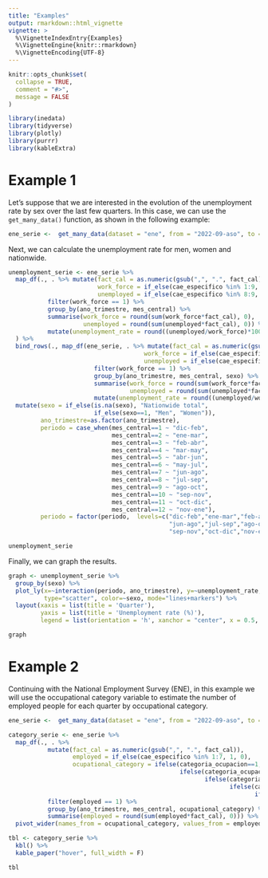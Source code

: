 ```yaml
---
title: "Examples"
output: rmarkdown::html_vignette
vignette: >
  %\VignetteIndexEntry{Examples}
  %\VignetteEngine{knitr::rmarkdown}
  %\VignetteEncoding{UTF-8}
---
```


```r
knitr::opts_chunk$set(
  collapse = TRUE,
  comment = "#>",
  message = FALSE
)
```

```r
library(inedata)
library(tidyverse)
library(plotly)
library(purrr)
library(kableExtra)
```

# Example 1

Let's suppose that we are interested in the evolution of the unemployment rate by sex over the last few quarters. In this case, we can use the `get_many_data()` function, as shown in the following example:

```r
ene_serie <-  get_many_data(dataset = "ene", from = "2022-09-aso", to = "2023-07-jja", col_list = c("ano_trimestre", "mes_central", "cae_especifico", "fact_cal", "sexo"), memory_warning_limit = 10000)
```

Next, we can calculate the unemployment rate for men, women and nationwide.

```r
unemployment_serie <- ene_serie %>% 
  map_df(., . %>% mutate(fact_cal = as.numeric(gsub(",", ".", fact_cal)),
                         work_force = if_else(cae_especifico %in% 1:9, 1, 0),
                         unemployed = if_else(cae_especifico %in% 8:9, 1, 0)) %>%
           filter(work_force == 1) %>% 
           group_by(ano_trimestre, mes_central) %>% 
           summarise(work_force = round(sum(work_force*fact_cal), 0),
                     unemployed = round(sum(unemployed*fact_cal), 0)) %>% 
           mutate(unemployment_rate = round((unemployed/work_force)*100, 1)) 
  ) %>% 
  bind_rows(., map_df(ene_serie, . %>% mutate(fact_cal = as.numeric(gsub(",", ".", fact_cal)),
                                      work_force = if_else(cae_especifico %in% 1:9, 1, 0),
                                      unemployed = if_else(cae_especifico %in% 8:9, 1, 0)) %>%
                        filter(work_force == 1) %>% 
                        group_by(ano_trimestre, mes_central, sexo) %>% 
                        summarise(work_force = round(sum(work_force*fact_cal), 0),
                                  unemployed = round(sum(unemployed*fact_cal), 0)) %>% 
                        mutate(unemployment_rate = round((unemployed/work_force)*100, 1)))) %>% 
  mutate(sexo = if_else(is.na(sexo), "Nationwide total",
                        if_else(sexo==1, "Men", "Women")),
         ano_trimestre=as.factor(ano_trimestre),
         periodo = case_when(mes_central==1 ~ "dic-feb",
                             mes_central==2 ~ "ene-mar",
                             mes_central==3 ~ "feb-abr",
                             mes_central==4 ~ "mar-may",
                             mes_central==5 ~ "abr-jun",
                             mes_central==6 ~ "may-jul",
                             mes_central==7 ~ "jun-ago",
                             mes_central==8 ~ "jul-sep",
                             mes_central==9 ~ "ago-oct",
                             mes_central==10 ~ "sep-nov",
                             mes_central==11 ~ "oct-dic",
                             mes_central==12 ~ "nov-ene"),
         periodo = factor(periodo,  levels=c("dic-feb","ene-mar","feb-abr","mar-may","abr-jun","may-jul",
                                             "jun-ago","jul-sep","ago-oct",
                                             "sep-nov","oct-dic","nov-ene")))

unemployment_serie
```

Finally, we can graph the results.

```r
graph <- unemployment_serie %>%
  group_by(sexo) %>%
  plot_ly(x=~interaction(periodo, ano_trimestre), y=~unemployment_rate, group=~sexo,
          type="scatter", color=~sexo, mode="lines+markers") %>% 
  layout(xaxis = list(title = 'Quarter'), 
         yaxis = list(title = 'Unemployment rate (%)'),
         legend = list(orientation = 'h', xanchor = "center", x = 0.5, y = 1.1))

graph
```

# Example 2

Continuing with the National Employment Survey (ENE), in this example we will use the occupational category variable to estimate the number of employed people for each quarter by occupational category.

```r
ene_serie <-  get_many_data(dataset = "ene", from = "2022-09-aso", to = "2023-07-jja", col_list = c("ano_trimestre", "mes_central", "cae_especifico", "fact_cal", "categoria_ocupacion"), memory_warning_limit = 10000)
```

```r
category_serie <- ene_serie %>% 
  map_df(., . %>% 
           mutate(fact_cal = as.numeric(gsub(",", ".", fact_cal)),
                  employed = if_else(cae_especifico %in% 1:7, 1, 0),
                  ocupational_category = ifelse(categoria_ocupacion==1, "Employers",
                                                ifelse(categoria_ocupacion==2, "Own-account workers",
                                                       ifelse(categoria_ocupacion==3, "Private wage earners",
                                                              ifelse(categoria_ocupacion==4, "Public wage earners",
                                                                     ifelse(categoria_ocupacion %in% 5:6, "Domestic workers", "Unpaid family workers")))))) %>%   
           filter(employed == 1) %>% 
           group_by(ano_trimestre, mes_central, ocupational_category) %>% 
           summarise(employed = round(sum(employed*fact_cal), 0))) %>% 
  pivot_wider(names_from = ocupational_category, values_from = employed) 

tbl <- category_serie %>%
  kbl() %>%
  kable_paper("hover", full_width = F)

tbl
```
